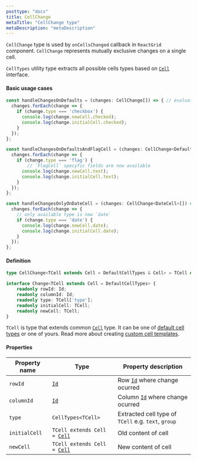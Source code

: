 ```yaml
---
posttype: "docs"
title: CellChange
metaTitle: "CellChange type"
metaDescription: "metaDescription"
---
```


`CellChange` type is used by `onCellsChanged` callback in `ReactGrid` component. `CellChange` represents 
mutually exclusive changes on a single cell.

`CellTypes` utility type extracts all possible cells types based on [`Cell`](/docs/3.0/7-api/0-interfaces/4-cell/) interface.

#### Basic usage cases

```ts
const handleChangesOnDefaults = (changes: CellChange[]) => { // evaluates as `Change<TextCell> | Change<Datecell> | ...`
  changes.forEach(change => {
    if (change.type === 'checkbox') {
      console.log(change.newCell.checked);
      console.log(change.initialCell.checked);
    }
  });
};

const handleChangesOnDefaultsAndFlagCell = (changes: CellChange<DefaultCellTypes | FlagCell>[]) => { // evaluates as `Change<TextCell> | Change<Datecell> | ... | Change<FlagCell>`
  changes.forEach(change => {
    if (change.type === 'flag') {
        // `FlagCell` specyfic fields are now available
      console.log(change.newCell.text);
      console.log(change.initialCell.text);
    }
  });
};

const handleChangesOnlyOnDateCell = (changes: CellChange<DateCell>[]) => { // evaluates as `Change<DateCell>`
  changes.forEach(change => {
    // only available type is now `date`
    if (change.type === 'date') {
      console.log(change.newCell.date);
      console.log(change.initialCell.date);
    }
  });
};
```

#### Definition

```ts
type CellChange<TCell extends Cell = DefaultCellTypes & Cell> = TCell extends Cell ? Change<TCell> : never;

interface Change<TCell extends Cell = DefaultCellTypes> {
    readonly rowId: Id;
    readonly columnId: Id;
    readonly type: TCell['type'];
    readonly initialCell: TCell;
    readonly newCell: TCell;
}
```

`TCell` is type that extends common [`Cell`](/docs/3.0/7-api/0-interfaces/4-cell/) type. 
It can be one of [default cell types](/docs/3.0/7-api/1-types/6-default-cells/) or one of yours. 
Read more about creating [custom cell templates](/docs/3.0/5-create-your-own-cell-template/).

#### Properties

| Property name     | Type                                                                      | Property description      | 
| ------------      | -------------                                                             | --------------------      |
| `rowId`           | [`Id`](/docs/3.0/7-api/1-types/4-id/)                                     | Row [`Id`](/docs/3.0/7-api/1-types/4-id/) where change ocurred | 
| `columnId`        | [`Id`](/docs/3.0/7-api/1-types/4-id/)                                     | Column [`Id`](/docs/3.0/7-api/1-types/4-id/) where change ocurred | 
| `type`            | `CellTypes<TCell>`                                                        | Extracted cell type of `TCell` e.g. `text`, `group` | 
| `initialCell`     | `TCell extends Cell = `[`Cell`](/docs/3.0/7-api/0-interfaces/4-cell/)     | Old content of cell | 
| `newCell`         | `TCell extends Cell = `[`Cell`](/docs/3.0/7-api/0-interfaces/4-cell/)     | New content of cell | 